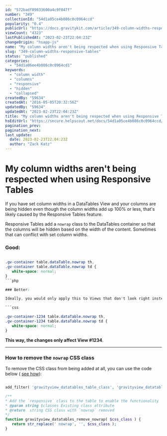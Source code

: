 ```yaml
---
id: "572badf89033600a4c9f047f"
number: "349"
collectionId: "54d1a05ce4b086c0c0964ccd"
popularity: "0.4"
publicUrl: "https://docs.gravitykit.com/article/349-column-widths-responsive-tables"
viewCount: "4323"
lastPublishedAt: "2023-02-23T22:04:23Z"
changeOrigin: "hsapp-js"
name: "My column widths aren't being respected when using Responsive Tables"
slug: "349-column-widths-responsive-tables"
status: "published"
categories: 
  - "54d1a06ee4b086c0c0964cd1"
keywords: 
  - "column width"
  - "columns"
  - "responsive"
  - "hidden"
  - "collapsed"
createdBy: "59634"
createdAt: "2016-05-05T20:32:56Z"
updatedBy: "59634"
updatedAt: "2023-02-23T22:04:23Z"
title: "My column widths aren't being respected when using Responsive Tables"
hsEditUrl: "https://secure.helpscout.net/docs/54d1a05ce4b086c0c0964ccd/article/572badf89033600a4c9f047f"
pagination_prev: 
pagination_next: 
last_update:
  date: 2023-02-23T22:04:23Z
  author: "Zack Katz"
---
```


# My column widths aren't being respected when using Responsive Tables

If you have set column widths in a DataTables View and your columns are being hidden even though the column widths add up 100% or less, that's likely caused by the Responsive Tables feature.

Responsive Tables add a `nowrap` class to the DataTables container so that the columns will be hidden based on the width of the content. Sometimes that can conflict with set column widths.

### Good:

```css

.gv-container table.dataTable.nowrap th, 
.gv-container table.dataTable.nowrap td { 
   white-space: normal; 
}
```php

### Better:

Ideally, you would only apply this to Views that don't look right instead of all Views. In the example below, note that we added the View ID to the CSS selector like this: `.gv-container-{View ID}`. In the example, the View ID is 1234:

```css

.gv-container-1234 table.dataTable.nowrap th, 
.gv-container-1234 table.dataTable.nowrap td { 
   white-space: normal; 
}
```

**This way, the changes only affect View #1234**.

---

### How to remove the `nowrap` CSS class

To remove the CSS class from being added at all, you can use the code below ( [see how](https://docs.gravitykit.com/article/210-where-to-put-code-samples)):

```php

add_filter( 'gravityview_datatables_table_class', 'gravityview_datatables_remove_nowrap', 20 );

/**
* Add the `responsive` class to the table to enable the functionality
* @param string $classes Existing class attribute
* @return  string CSS class with `nowrap` removed
*/
function gravityview_datatables_remove_nowrap( $css_class ) {
   return str_replace(' nowrap', '', $css_class );
}
```